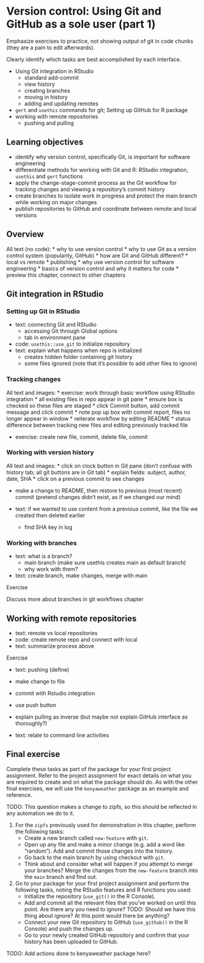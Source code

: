 # Version control: Using Git and GitHub as a sole user (part 1)

Emphasize exercises to practice,
not showing output of git in code chunks (they are a pain to edit afterwards).

Clearly identify which tasks are best accomplished by each interface.

- Using Git integration in RStudio 
  - standard add-commit
  - view history
  - creating branches
  - moving in history
  - adding and updating remotes
- `gert` and `usethis` commands for git; Setting up GitHub for R package 
- working with remote repositories
  - pushing and pulling

## Learning objectives

* identify why version control, specifically Git, is important for software engineering
* differentiate methods for working with Git and R: RStudio integration, `usethis` and `gert` functions
* apply the change-stage-commit process as the Git workflow for tracking changes and viewing a repository's commit history
* create branches to isolate work in progress and protect the main branch while working on major changes
* publish repositories to GitHub and coordinate between remote and local versions

## Overview

All text (no code):
* why to use version control
* why to use Git as a version control system (popularity, GitHub)
* how are Git and GitHub different?
  * local vs remote
  * publishing 
* why use version control for software engineering 
  * basics of version control and why it matters for code
  * preview this chapter, connect to other chapters

## Git integration in RStudio

### Setting up Git in RStudio

* text: connecting Git and RStudio
  * accessing Git through Global options
  * tab in environment pane 
* code: `usethis::use_git` to initialize repository
* text: explain what happens when repo is initialized
  * creates hidden folder containing git history
  * some files ignored (note that it's possible to add other files to ignore)

### Tracking changes

All text and images:
* exercise: work through basic workflow using RStudio integration
  * all existing files in repo appear in git pane
  * ensure box is checked so these files are staged
  * click Commit button, add commit message and click commit
  * note pop up box with commit report, files no longer appear in window
* reiterate workflow by editing README
  * status difference between tracking new files and editing previously tracked file

* exercise: create new file, commit, delete file, commit

### Working with version history

All text and images:
* click on clock button in Git pane (don't confuse with history tab; all git buttons are in Git tab)
* explain fields: subject, author, date, SHA
* click on a previous commit to see changes

* make a change to README, then restore to previous (most recent) commit (pretend changes didn't exist, as if we changed our mind)

* text: if we wanted to use content from a previous commit, like the file we created then deleted earlier
  * find SHA key in log

### Working with branches

* text: what is a branch? 
  * main branch (make sure usethis creates main as default branch)
  * why work with them?
* text: create branch, make changes, merge with main

Exercise

Discuss more about branches in git workflows chapter

## Working with remote repositories

* text: remote vs local repositories
* code: create remote repo and connect with local
* text: summarize process above

Exercise

* text: pushing (define)
* make change to file
* commit with Rstudio integration
* use push button

* explain pulling as inverse (but maybe not explain GitHub interface as thoroughly?)

* text: relate to command line activities

## Final exercise {#05-final-exercise}

Complete these tasks as part of the package for your first project assignment.
Refer to the project assignment for exact details on what you are required to
create and on what the package should do. As with the other final exercises,
we will use the `kenyaweather` package as an example and reference.

TODO: This question makes a change to zipfs, so this should be reflected in any automation we do to it.

1. For the `zipfs` previously used for demonstration in this chapter,
perform the following tasks:
    - Create a new branch called `new-feature` with `git`.
    - Open up any file and make a minor change (e.g. add a word like "random").
    Add and commit those changes into the history.
    - Go back to the main branch by using checkout with `git`. 
    - Think about and consider what will happen if you attempt to merge your
    branches? Merge the changes from the `new-feature` branch
    into the `main` branch and find out.

1. Go to your package for your first project assignment and perform the
following tasks, noting the RStudio features and R functions you used:
    - Initialize the repository (`use_git()` in the R Console).
    - Add and commit all the relevant files that
    you've worked on until this point. Are there any you need to ignore? 
    TODO: Should we have this thing about ignore? At this point would there be anything?
    - Connect your new Git repository to GitHub (`use_github()` in the R Console)
    and push the changes up.
    - Go to your newly created GitHub repository and confirm that your history 
    has been uploaded to GitHub.

TODO: Add actions done to kenyaweather package here?
